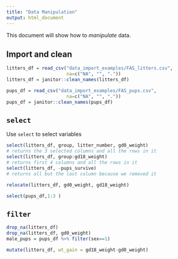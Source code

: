 ```yaml
---
title: "Data Manipulation"
output: html_document
---
```


This document will show how to *manipulate* data. 


## Import and clean
```r
litters_df = read_csv("data_import_examples/FAS_litters.csv", 
                      na=c("NA", "", "."))
litters_df = janitor::clean_names(litters_df)

pups_df = read_csv("data_import_examples/FAS_pups.csv", 
                      na=c("NA", "", "."))
pups_df = janitor::clean_names(pups_df)
```

## `select`
Use `select` to select variables
```r
select(litters_df, group, litter_number, gd0_weight) 
# returns the 3 selected columns and all the rows in it
select(litters_df, group:gd18_weight)
# returns first 4 columns and all the rows in it
select(litters_df, -pups_survive)
# returns all but the last column because we removed it
```


```r
relocate(litters_df, gd0_weight, gd18_weight)
```


```r
select(pups_df,1:3 )
```
## `filter`
```r
drop_na(litters_df)
drop_na(litters_df, gd0_weight)
male_pups = pups_df %>% filter(sex==1)
```
```r
mutate(litters_df, wt_gain = gd18_weight-gd0_weight)
```







